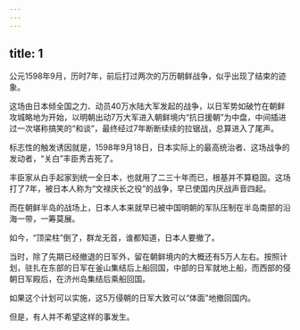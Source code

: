 ```yaml
---
---
---
```

title: 1
---



公元1598年9月，历时7年，前后打过两次的万历朝鲜战争，似乎出现了结束的迹象。

这场由日本倾全国之力、动员40万水陆大军发起的战争，以日军势如破竹在朝鲜攻城略地为开始，以明朝出动7万大军进入朝鲜境内“抗日援朝”为中盘，中间插进过一次堪称搞笑的“和谈”，最终经过7年断断续续的拉锯战，总算进入了尾声。

标志性的触发诱因就是，1598年9月18日，日本实际上的最高统治者、这场战争的发动者，“关白”丰臣秀吉死了。

丰臣家从白手起家到统一全日本，也就用了二三十年而已，根基并不算稳固。这场打了7年，被日本人称为“文禄庆长之役”的战争，早已使国内厌战声音四起。

而在朝鲜半岛的战场上，日本人本来就早已被中国明朝的军队压制在半岛南部的沿海一带，一筹莫展。

如今，“顶梁柱”倒了，群龙无首，谁都知道，日本人要撤了。

当时，除了先期已经撤退的日军外，留在朝鲜境内的大概还有5万人左右。按照计划，驻扎在东部的日军在釜山集结后上船回国，中部的日军就地上船，而西部的侵朝日军殿后，在济州岛集结后乘船回国。

如果这个计划可以实施，这5万侵朝的日军大致可以“体面”地撤回国内。

但是，有人并不希望这样的事发生。